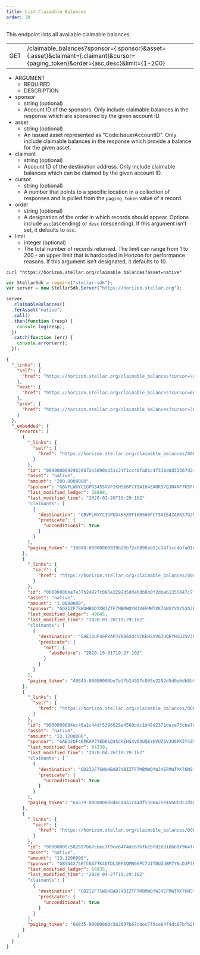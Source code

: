 ```yaml
---
title: List Claimable Balances
order: 30
---
```



This endpoint lists all available claimable balances.

<Endpoint>


|  |  |
| --- | --- |
| GET | /claimable_balances?sponsor={:sponsor}&asset={:asset}&claimant={:claimant}&cursor={paging_token}&order={asc,desc}&limit={1-200} |

</Endpoint>


<AttributeTable>


- ARGUMENT
  - REQUIRED
  - DESCRIPTION
- sponsor
  - string (optional)
  - Account ID of the sponsors. Only include claimable balances in the response which are sponsored by the given account ID.
- asset
  - string (optional)
  - An issued asset represented as "Code:IssuerAccountID". Only include claimable balances in the response which provide a balance for the given asset.
- claimant
  - string (optional)
  - Account ID of the destination address. Only include claimable balances which can be claimed by the given account ID.
- cursor
  - string (optional)
  - A number that points to a specific location in a collection of responses and is pulled from the `paging_token` value of a record.
- order
  - string (optional)
  - A designation of the order in which records should appear. Options include `asc`(ascending) or `desc` (descending). If this argument isn’t set, it defaults to `asc`.
- limit
  - integer (optional)
  - The total number of records returned. The limit can range from 1 to 200 - an upper limit that is hardcoded in Horizon for performance reasons. If this argument isn’t designated, it defaults to 10.

</AttributeTable>


<CodeExample title="Example Request">


```curl
curl "https://horizon.stellar.org/claimable_balances?asset=native"
```

```js
var StellarSdk = require("stellar-sdk");
var server = new StellarSdk.Server("https://horizon.stellar.org");

server
  .claimableBalances()
  .forAsset("native")
  .call()
  .then(function (resp) {
    console.log(resp);
  })
  .catch(function (err) {
    console.error(err);
  });
```

</CodeExample>


<ExampleResponse title="Example Response">


```json
{
  "_links": {
    "self": {
      "href": "https://horizon.stellar.org/claimable_balances?cursor=\u0026limit=10\u0026order=asc"
    },
    "next": {
      "href": "https://horizon.stellar.org/claimable_balances?cursor=66835-00000000c582697b67cbec7f9ce64f4dc67bfb2bfd26318bb9f964f4d70e3f41f650b1e6\u0026limit=10\u0026order=asc"
    },
    "prev": {
      "href": "https://horizon.stellar.org/claimable_balances?cursor=38888-00000000929b20b72e5890ab51c24f1cc46fa01c4f318d8d33367d24dd614cfdf5491072\u0026limit=10\u0026order=desc"
    }
  },
  "_embedded": {
    "records": [
      {
        "_links": {
          "self": {
            "href": "https://horizon.stellar.org/claimable_balances/00000000929b20b72e5890ab51c24f1cc46fa01c4f318d8d33367d24dd614cfdf5491072"
          }
        },
        "id": "00000000929b20b72e5890ab51c24f1cc46fa01c4f318d8d33367d24dd614cfdf5491072",
        "asset": "native",
        "amount": "200.0000000",
        "sponsor": "GBVFLWXYCIGPO3455XVFIKHS66FCT5AI64ZARKS7QJN4NF7K5FOXTJNL",
        "last_modified_ledger": 38888,
        "last_modified_time": "2020-02-26T19:29:16Z"
        "claimants": [
          {
            "destination": "GBVFLWXYCIGPO3455XVFIKHS66FCT5AI64ZARKS7QJN4NF7K5FOXTJNL",
            "predicate": {
              "unconditional": true
            }
          }
        ],
        "paging_token": "38888-00000000929b20b72e5890ab51c24f1cc46fa01c4f318d8d33367d24dd614cfdf5491072"
      },
      {
        "_links": {
          "self": {
            "href": "https://horizon.stellar.org/claimable_balances/00000000be7e37b24927c095e2292d5d0e6db8b0f2dbeb1355847c7fccb458cbdd61bfd0"
          }
        },
        "id": "00000000be7e37b24927c095e2292d5d0e6db8b0f2dbeb1355847c7fccb458cbdd61bfd0",
        "asset": "native",
        "amount": "1.0000000",
        "sponsor": "GD2I2F7SWUHBAD7XBIZTF7MBMWQYWJVEFMWTXK76NSYVOY52OJRYNTIY",
        "last_modified_ledger": 49645,
        "last_modified_time": "2020-03-26T19:29:16Z"
        "claimants": [
          {
            "destination": "GAEJ2UF46PKAPJYED6SQ45CKEHSXV63UQEYHVUZSVJU6PK5Y4ZVA4ELU",
            "predicate": {
              "not": {
                "absBefore": "2020-10-01T19:27:10Z"
              }
            }
          }
        ],
        "paging_token": "49645-00000000be7e37b24927c095e2292d5d0e6db8b0f2dbeb1355847c7fccb458cbdd61bfd0"
      },
      {
        "_links": {
          "self": {
            "href": "https://horizon.stellar.org/claimable_balances/0000000084ec48a1c44df5396625e4560bdc1d48d2371dece73cbe7e790d2b7b277347b7"
          }
        },
        "id": "0000000084ec48a1c44df5396625e4560bdc1d48d2371dece73cbe7e790d2b7b277347b7",
        "asset": "native",
        "amount": "13.1200000",
        "sponsor": "GAEJ2UF46PKAPJYED6SQ45CKEHSXV63UQEYHVUZSVJU6PK5Y4ZVA4ELU",
        "last_modified_ledger": 64339,
        "last_modified_time": "2020-04-26T19:29:16Z"
        "claimants": [
          {
            "destination": "GD2I2F7SWUHBAD7XBIZTF7MBMWQYWJVEFMWTXK76NSYVOY52OJRYNTIY",
            "predicate": {
              "unconditional": true
            }
          }
        ],
        "paging_token": "64339-0000000084ec48a1c44df5396625e4560bdc1d48d2371dece73cbe7e790d2b7b277347b7"
      },
      {
        "_links": {
          "self": {
            "href": "https://horizon.stellar.org/claimable_balances/00000000c582697b67cbec7f9ce64f4dc67bfb2bfd26318bb9f964f4d70e3f41f650b1e6"
          }
        },
        "id": "00000000c582697b67cbec7f9ce64f4dc67bfb2bfd26318bb9f964f4d70e3f41f650b1e6",
        "asset": "native",
        "amount": "13.1200000",
        "sponsor": "GB5N4275ETC6A77K4DTDL3EFAQMN66PC7UITDUZUBM7Y6LDJP7EYSGOB",
        "last_modified_ledger": 66835,
        "last_modified_time": "2020-04-27T19:29:16Z"
        "claimants": [
          {
            "destination": "GD2I2F7SWUHBAD7XBIZTF7MBMWQYWJVEFMWTXK76NSYVOY52OJRYNTIY",
            "predicate": {
              "unconditional": true
            }
          }
        ],
        "paging_token": "66835-00000000c582697b67cbec7f9ce64f4dc67bfb2bfd26318bb9f964f4d70e3f41f650b1e6"
      }
    ]
  }
}
```

</ExampleResponse>

